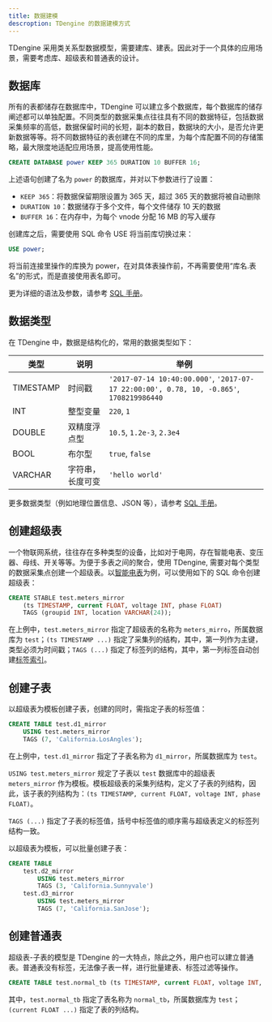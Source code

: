 ```yaml
---
title: 数据建模
descroption: TDengine 的数据建模方式
---
```


TDengine 采用类关系型数据模型，需要建库、建表。因此对于一个具体的应用场景，需要考虑库、超级表和普通表的设计。

## 数据库

所有的表都储存在数据库中，TDengine 可以建立多个数据库，每个数据库的储存阐述都可以单独配置。不同类型的数据采集点往往具有不同的数据特征，包括数据采集频率的高低，数据保留时间的长短，副本的数目，数据块的大小，是否允许更新数据等等。将不同数据特征的表创建在不同的库里，为每个库配置不同的存储策略，最大限度地适配应用场景，提高使用性能。

```sql
CREATE DATABASE power KEEP 365 DURATION 10 BUFFER 16;
```

上述语句创建了名为 `power` 的数据库，并对以下参数进行了设置：

- `KEEP 365`：将数据保留期限设置为 365 天，超过 365 天的数据将被自动删除
- `DURATION 10`：数据储存于多个文件，每个文件储存 10 天的数据
- `BUFFER 16`：在内存中，为每个 vnode 分配 16 MB 的写入缓存

创建库之后，需要使用 SQL 命令 USE 将当前库切换过来：

```sql
USE power;
```

将当前连接里操作的库换为 power，在对具体表操作前，不再需要使用“库名.表名”的形式，而是直接使用表名即可。

更为详细的语法及参数，请参考 [SQL 手册](../../sql-language/database)。

## 数据类型

在 TDengine 中，数据是结构化的，常用的数据类型如下：

| 类型 | 说明 | 举例 |
| --- | --- | --- |
| TIMESTAMP | 时间戳 | `'2017-07-14 10:40:00.000'`, `'2017-07-17 22:00:00', 0.78, 10, -0.865'`, `1708219986440` |
| INT | 整型变量 | `220`, `1` |
| DOUBLE | 双精度浮点型 | `10.5`, `1.2e-3`, `2.3e4` |
| BOOL | 布尔型 | `true`, `false` |
| VARCHAR | 字符串，长度可变 | `'hello world'` |

更多数据类型（例如地理位置信息、JSON 等），请参考 [SQL 手册](../../sql-language/data-type)。

## 创建超级表

一个物联网系统，往往存在多种类型的设备，比如对于电网，存在智能电表、变压器、母线、开关等等。为便于多表之间的聚合，使用 TDengine, 需要对每个类型的数据采集点创建一个超级表。以[智能电表](../../quick-start/package)为例，可以使用如下的 SQL 命令创建超级表：

```sql
CREATE STABLE test.meters_mirror
    (ts TIMESTAMP, current FLOAT, voltage INT, phase FLOAT)
    TAGS (groupid INT, location VARCHAR(24));
```

在上例中，`test.meters_mirror` 指定了超级表的名称为 `meters_mirro`，所属数据库为 `test`；`(ts TIMESTAMP ...)` 指定了采集列的结构，其中，第一列作为主键，类型必须为时间戳；`TAGS (...)` 指定了标签列的结构，其中，第一列标签自动创建[标签索引](../../sql-language/tag-index)。

## 创建子表

以超级表为模板创建子表，创建的同时，需指定子表的标签值：

```sql
CREATE TABLE test.d1_mirror
    USING test.meters_mirror
    TAGS (7, 'California.LosAngles');
```

在上例中，`test.d1_mirror` 指定了子表名称为 `d1_mirror`，所属数据库为 `test`。

`USING test.meters_mirror` 规定了子表以 `test` 数据库中的超级表 `meters_mirror` 作为模板。模板超级表的采集列结构，定义了子表的列结构，因此，该子表的列结构为：`(ts TIMESTAMP, current FLOAT, voltage INT, phase FLOAT)`。

`TAGS (...)` 指定了子表的标签值，括号中标签值的顺序需与超级表定义的标签列结构一致。

以超级表为模板，可以批量创建子表：

```sql
CREATE TABLE 
    test.d2_mirror
        USING test.meters_mirror
        TAGS (3, 'California.Sunnyvale')
    test.d3_mirror
        USING test.meters_mirror
        TAGS (7, 'California.SanJose');
```

## 创建普通表

超级表-子表的模型是 TDengine 的一大特点，除此之外，用户也可以建立普通表。普通表没有标签，无法像子表一样，进行批量建表、标签过滤等操作。

```sql
CREATE TABLE test.normal_tb (ts TIMESTAMP, current FLOAT, voltage INT, phase FLOAT);
```

其中，`test.normal_tb` 指定了表名称为 `normal_tb`，所属数据库为 `test`；`(current FLOAT ...)` 指定了表的列结构。